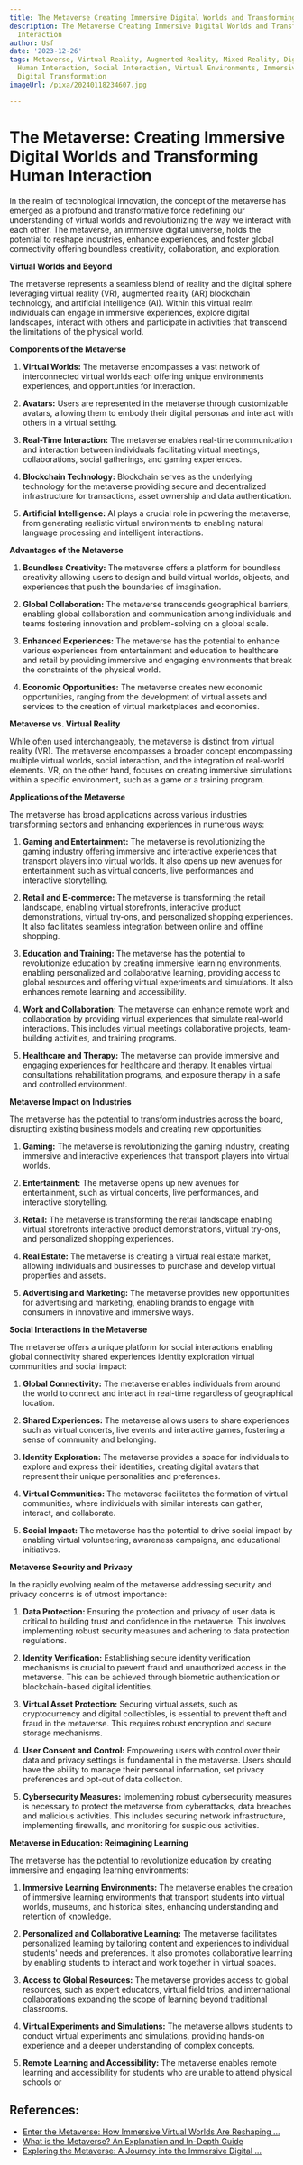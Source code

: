 ```yaml
---
title: The Metaverse Creating Immersive Digital Worlds and Transforming Human Interaction
description: The Metaverse Creating Immersive Digital Worlds and Transforming Human
  Interaction
author: Usf
date: '2023-12-26'
tags: Metaverse, Virtual Reality, Augmented Reality, Mixed Reality, Digital Worlds,
  Human Interaction, Social Interaction, Virtual Environments, Immersive Technologies,
  Digital Transformation
imageUrl: /pixa/20240118234607.jpg

---
```

# The  Metaverse: Creating Immersive Digital Worlds and Transforming Human  Interaction

In the realm of technological innovation, the concept of the metaverse has emerged as a profound and transformative force redefining our understanding of virtual worlds and revolutionizing the way we interact with each other. The metaverse, an immersive digital  universe, holds the potential to reshape industries, enhance experiences, and foster global connectivity offering boundless creativity, collaboration, and exploration.

**Virtual Worlds and Beyond**

The metaverse represents a seamless blend  of reality and  the digital sphere  leveraging virtual reality  (VR), augmented reality (AR) blockchain  technology, and artificial intelligence (AI). Within this  virtual realm individuals can engage in immersive experiences, explore digital landscapes, interact with others and  participate  in activities that transcend the limitations of the physical world.

**Components of  the Metaverse**

1. **Virtual Worlds:** The metaverse encompasses  a  vast network  of interconnected  virtual worlds each offering unique environments experiences, and opportunities for interaction.

2. **Avatars:** Users are represented in the metaverse through customizable avatars, allowing them to embody their digital personas and interact  with others in a virtual setting.

3. **Real-Time Interaction:** The metaverse enables real-time communication and interaction between  individuals facilitating virtual meetings, collaborations, social gatherings, and  gaming experiences.

4. **Blockchain Technology:** Blockchain serves as the underlying  technology for the  metaverse providing secure and decentralized infrastructure for transactions, asset ownership and data authentication.

5. **Artificial  Intelligence:** AI plays a crucial role in powering  the metaverse, from generating realistic virtual environments to enabling natural language processing and  intelligent interactions.

**Advantages of the Metaverse**

1. **Boundless Creativity:** The metaverse offers a platform for boundless creativity  allowing users to design and build virtual worlds, objects,  and experiences that push the boundaries of imagination.

2. **Global Collaboration:** The metaverse transcends geographical barriers, enabling  global collaboration and communication among individuals and teams fostering innovation and problem-solving  on a global scale.

3. **Enhanced Experiences:** The metaverse  has the potential to enhance various experiences from entertainment and  education to healthcare and retail by providing immersive and engaging environments that break the constraints of the physical  world.

4. **Economic Opportunities:** The metaverse creates new economic opportunities, ranging from the development of virtual assets and services to the creation of virtual marketplaces and economies.

**Metaverse vs. Virtual Reality**

While often used  interchangeably, the metaverse is distinct from virtual reality (VR). The metaverse encompasses  a broader concept  encompassing multiple virtual worlds, social interaction, and the integration of real-world elements.  VR, on the other hand, focuses on creating immersive simulations within  a specific environment, such as a game or a training program.

**Applications of the Metaverse**

The metaverse has broad applications  across various industries  transforming sectors and enhancing experiences in numerous ways:

1. **Gaming and Entertainment:**  The metaverse is revolutionizing the gaming industry offering immersive and interactive experiences that transport players into virtual worlds. It also opens up new avenues for entertainment  such as virtual concerts, live performances and interactive storytelling.

2. **Retail and E-commerce:**  The metaverse is  transforming the retail landscape, enabling virtual storefronts, interactive product demonstrations, virtual try-ons, and personalized shopping experiences. It  also facilitates seamless integration between online and offline shopping.

3. **Education and Training:** The metaverse has the potential to revolutionize education by creating immersive learning environments, enabling personalized and collaborative learning, providing  access to global resources and offering  virtual experiments and simulations.  It also enhances  remote learning and accessibility.

4. **Work and Collaboration:** The metaverse can enhance  remote  work and  collaboration by providing virtual experiences that simulate real-world interactions. This includes virtual meetings collaborative projects, team-building activities,  and training programs.

5. **Healthcare and Therapy:** The metaverse  can provide immersive and engaging experiences  for healthcare  and  therapy. It enables virtual consultations rehabilitation programs, and exposure therapy in a safe and controlled environment.

**Metaverse Impact on Industries**

The metaverse has the potential to transform industries across the  board, disrupting existing business models and creating new opportunities:

1. **Gaming:** The metaverse is revolutionizing  the gaming industry, creating immersive and interactive experiences  that transport players into virtual worlds.

2.  **Entertainment:** The metaverse opens up new  avenues for entertainment, such as virtual concerts, live  performances, and interactive storytelling.

3. **Retail:** The metaverse is transforming  the retail landscape enabling virtual storefronts interactive product demonstrations,  virtual try-ons, and  personalized shopping experiences.

4. **Real Estate:** The metaverse is creating a virtual real estate  market, allowing individuals and businesses  to purchase and develop virtual properties and assets.

5. **Advertising  and Marketing:** The metaverse provides new opportunities for advertising and marketing, enabling brands to engage with  consumers in innovative and immersive ways.

**Social  Interactions in  the Metaverse**

The metaverse offers a  unique platform for social interactions enabling  global connectivity shared  experiences identity exploration virtual communities and social impact:

1. **Global Connectivity:** The metaverse enables individuals from around the world to connect and interact in real-time regardless of geographical location.

2. **Shared Experiences:** The metaverse allows  users to share experiences such as virtual concerts, live events  and interactive games, fostering a sense of community and belonging.

3. **Identity Exploration:** The metaverse provides a space  for individuals to explore and express  their identities, creating digital avatars  that represent their unique personalities and preferences.

4. **Virtual Communities:** The metaverse facilitates the formation of virtual  communities, where individuals with similar interests can gather, interact, and collaborate.

5. **Social Impact:** The metaverse has the potential to drive social impact by enabling  virtual volunteering, awareness  campaigns, and educational initiatives.

**Metaverse  Security and Privacy**

In the rapidly evolving realm of the metaverse  addressing security and privacy concerns  is of utmost importance:

1. **Data Protection:** Ensuring the protection and privacy of user data  is critical to  building trust and confidence in the metaverse. This involves implementing robust security measures and adhering to data protection regulations.

2. **Identity Verification:** Establishing secure identity verification  mechanisms  is  crucial to prevent fraud and unauthorized  access in  the metaverse. This can be achieved through biometric authentication or  blockchain-based  digital identities.

3. **Virtual Asset Protection:** Securing virtual assets, such as cryptocurrency and digital collectibles, is essential to prevent theft  and fraud in the metaverse. This requires robust encryption and secure  storage mechanisms.

4. **User Consent and Control:** Empowering  users with control over their data and privacy settings is fundamental in the metaverse. Users should have the  ability to manage their personal information, set privacy preferences and opt-out  of data collection.

5. **Cybersecurity Measures:** Implementing  robust cybersecurity measures is necessary to  protect the metaverse  from cyberattacks, data breaches and malicious activities. This includes securing network infrastructure, implementing  firewalls, and monitoring for suspicious  activities.

**Metaverse in Education: Reimagining  Learning**

The metaverse has the potential to revolutionize education by creating immersive and engaging learning  environments:

1. **Immersive Learning Environments:**  The metaverse enables the creation  of immersive learning  environments that transport students into virtual worlds, museums, and historical sites, enhancing understanding and retention of knowledge.

2. **Personalized and Collaborative Learning:**  The metaverse facilitates personalized learning by tailoring  content and experiences to individual students' needs and preferences.  It also promotes collaborative learning by enabling students to interact and work together in  virtual spaces.

3. **Access to Global Resources:** The  metaverse provides access to global resources, such as expert educators, virtual  field trips,  and international collaborations expanding the scope of learning beyond traditional classrooms.

4. **Virtual Experiments and Simulations:** The metaverse allows students to conduct virtual experiments  and simulations, providing hands-on experience and a deeper understanding of complex concepts.

5. **Remote Learning and Accessibility:** The metaverse enables remote learning  and accessibility  for students who are unable to attend physical schools or

## References:
- [Enter the Metaverse: How Immersive Virtual Worlds Are Reshaping ...](https://medium.com/@abdrew24/enter-the-metaverse-how-immersive-virtual-worlds-are-reshaping-human-connection-and-digital-e7f049b11591)
- [What is the Metaverse? An Explanation and In-Depth Guide](https://www.techtarget.com/whatis/feature/The-metaverse-explained-Everything-you-need-to-know)
- [Exploring the Metaverse: A Journey into the Immersive Digital ...](https://www.linkedin.com/pulse/exploring-metaverse-journey-immersive-digital-universe-dilbar)
